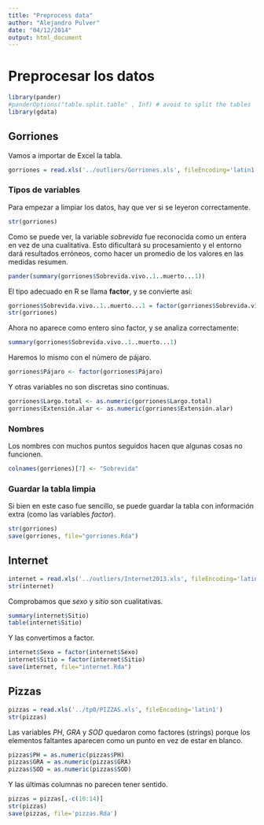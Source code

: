 ```yaml
---
title: "Preprocess data"
author: "Alejandro Pulver"
date: "04/12/2014"
output: html_document
---
```


# Preprocesar los datos

```r
library(pander)
#panderOptions("table.split.table" , Inf) # avoid to split the tables
library(gdata)
```

## Gorriones

Vamos a importar de Excel la tabla.

```r
gorriones = read.xls('../outliers/Gorriones.xls', fileEncoding='latin1')
```

### Tipos de variables

Para empezar a limpiar los datos, hay que ver si se leyeron correctamente.

```r
str(gorriones)
```

Como se puede ver, la variable *sobrevida* fue reconocida como un entera en vez de una cualitativa. Esto dificultará su procesamiento y el entorno dará resultados erróneos, como hacer un promedio de los valores en las medidas resumen.

```r
pander(summary(gorriones$Sobrevida.vivo..1..muerto...1))
```

El tipo adecuado en R se llama **factor**, y se convierte así:

```r
gorriones$Sobrevida.vivo..1..muerto...1 = factor(gorriones$Sobrevida.vivo..1..muerto...1)
str(gorriones)
```

Ahora no aparece como entero sino factor, y se analiza correctamente:

```r
summary(gorriones$Sobrevida.vivo..1..muerto...1)
```

Haremos lo mismo con el número de pájaro.

```r
gorriones$Pájaro <- factor(gorriones$Pájaro)
```

Y otras variables no son discretas sino continuas.

```r
gorriones$Largo.total <- as.numeric(gorriones$Largo.total)
gorriones$Extensión.alar <- as.numeric(gorriones$Extensión.alar)
```

### Nombres

Los nombres con muchos puntos seguidos hacen que algunas cosas no funcionen.

```r
colnames(gorriones)[7] <- "Sobrevida"
```

### Guardar la tabla limpia

Si bien en este caso fue sencillo, se puede guardar la tabla con información extra (como las variables *factor*).

```r
str(gorriones)
save(gorriones, file="gorriones.Rda")
```

## Internet

```r
internet = read.xls('../outliers/Internet2013.xls', fileEncoding='latin1')
str(internet)
```

Comprobamos que *sexo* y *sitio* son cualitativas.

```r
summary(internet$Sitio)
table(internet$Sitio)
```

Y las convertimos a factor.

```r
internet$Sexo = factor(internet$Sexo)
internet$Sitio = factor(internet$Sitio)
save(internet, file="internet.Rda")
```

## Pizzas

```r
pizzas = read.xls('../tp0/PIZZAS.xls', fileEncoding='latin1')
str(pizzas)
```

Las variables *PH*, *GRA* y *SOD* quedaron como factores (strings) porque los elementos faltantes aparecen como un punto en vez de estar en blanco.

```r
pizzas$PH = as.numeric(pizzas$PH)
pizzas$GRA = as.numeric(pizzas$GRA)
pizzas$SOD = as.numeric(pizzas$SOD)
```

Y las últimas columnas no parecen tener sentido.

```r
pizzas = pizzas[,-c(10:14)]
str(pizzas)
save(pizzas, file='pizzas.Rda')
```
